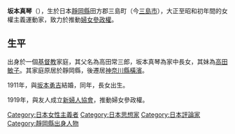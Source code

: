 {{unreferenced|time=2013-12-06T10:40:31+00:00}}
'''坂本真琴'''（{{bd|1889年|5月7日|1954年|7月15日|}}），生於日本[[靜岡縣|靜岡縣]]田方郡三島町（今[[三島市|三島市]]），大正至昭和初年間的女權主義運動家，致力於推動[[婦女參政權|婦女參政權]]。

==生平==
出身於一個[[基督教|基督教]]家庭，其父名為高田常三郎，坂本真琴為家中長女，其妹為[[高田敏子|高田敏子]]。其家庭原居於靜岡縣，後遷居[[神奈川縣|神奈川縣]][[橫濱|橫濱]]。

1911年，與[[坂本勇吉|坂本勇吉]]結婚，同年，長女出生。

1919年，與友人成立[[新婦人協會|新婦人協會]]，推動婦女參政權。

{{DEFAULTSORT:Sakamoto Makoto}}
[[Category:日本女性主義者|Category:日本女性主義者]]
[[Category:日本思想家|Category:日本思想家]]
[[Category:日本評論家|Category:日本評論家]]
[[Category:靜岡縣出身人物|Category:靜岡縣出身人物]]